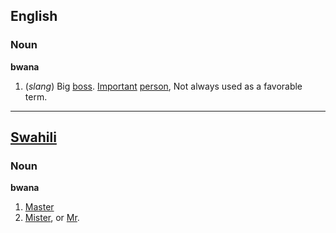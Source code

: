 ==English==
===Noun===
'''bwana'''

# (''slang'') Big [[boss]]. [[Important]] [[person]], Not always used as a favorable term.

----

== [[Swahili]] ==
===Noun===
'''bwana'''

# [[Master]]
# [[Mister]], or [[Mr]].